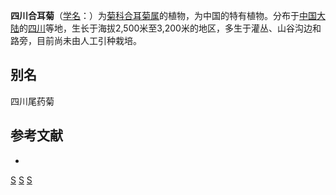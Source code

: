 {{Speciesbox 
| genus = Synotis
| species = setchuenensis
| authority = (Franch.) C. Jeffrey et [[陈艺林|Y. L. Chen]]
}}

'''四川合耳菊'''（[[学名|学名]]：{{lang|la|''Synotis setchuenensis''}}）为[[菊科|菊科]][[合耳菊属|合耳菊属]]的植物，为中国的特有植物。分布于[[中国大陆|中国大陆]]的[[四川|四川]]等地，生长于海拔2,500米至3,200米的地区，多生于灌丛、山谷沟边和路旁，目前尚未由人工引种栽培。

== 别名 ==
四川尾药菊

== 参考文献 ==
<div class="references-small">
* {{cite web| url =http://www.bioinfo.cn/db05/KmzwSpecies.php?action=view&id=5778| title =四川合耳菊| work =《中国高等植物数据库全库》| publisher =中国科学院微生物研究所| author =昆明植物研究所| accessdate =2009-02-25| deadurl =yes| archiveurl =https://web.archive.org/web/20160305090950/http://www.bioinfo.cn/db05/KmzwSpecies.php?action=view&id=5778| archivedate =2016-03-05}}
</div>
{{Taxonbar|from=Q15232057}}

[[Category:合耳菊属|S]]
[[Category:中國特有植物|S]]
[[Category:四川植物|S]]


{{植物小作品}}